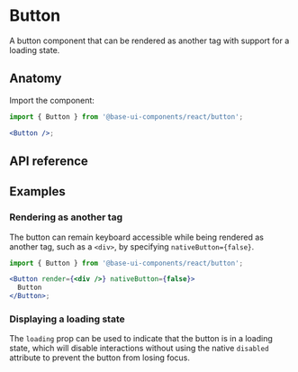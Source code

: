 # Button

<Subtitle>
  A button component that can be rendered as another tag with support for a loading state.
</Subtitle>
<Meta
  name="description"
  content="A high-quality, unstyled React button component that can be rendered as another tag, with support for a loading state."
/>

<Demo path="./demos/hero" />

## Anatomy

Import the component:

```jsx title="Anatomy"
import { Button } from '@base-ui-components/react/button';

<Button />;
```

## API reference

<Reference component="Button" />

## Examples

### Rendering as another tag

The button can remain keyboard accessible while being rendered as another tag, such as a `<div>`, by specifying `nativeButton={false}`.

```jsx title="div button"
import { Button } from '@base-ui-components/react/button';

<Button render={<div />} nativeButton={false}>
  Button
</Button>;
```

### Displaying a loading state

The `loading` prop can be used to indicate that the button is in a loading state, which will disable interactions without using the native `disabled` attribute to prevent the button from losing focus.

<Demo path="./demos/loading" compact />
